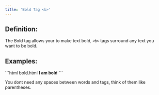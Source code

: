 ```yaml
---
title: 'Bold Tag <b>'
---
```

## Definition: 
The Bold tag allows your to make text bold, `<b>` tags surround any text you want to be bold. 

## Examples:
<CodeGroup>
```html bold.html
<b>I am bold</b>
```
</CodeGroup>

<Tip>You dont need any spaces between words and tags, think of them like parentheses.</Tip>
